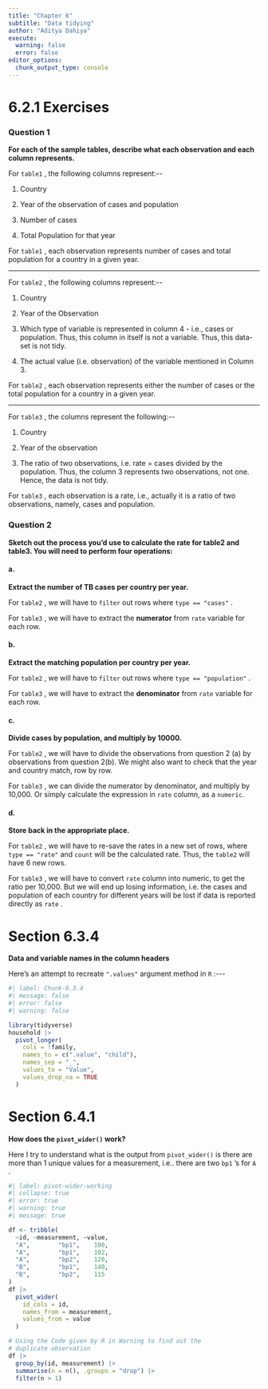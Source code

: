 ```yaml
---
title: "Chapter 6"
subtitle: "Data tidying"
author: "Aditya Dahiya"
execute: 
  warning: false
  error: false
editor_options: 
  chunk_output_type: console
---
```


# **6.2.1 Exercises**

### **Question 1**

**For each of the sample tables, describe what each observation and each column represents.**

For `table1` , the following columns represent:\--

1.  Country

2.  Year of the observation of cases and population

3.  Number of cases

4.  Total Population for that year

For `table1` , each observation represents number of cases and total population for a country in a given year.

------------------------------------------------------------------------

For `table2` , the following columns represent:\--

1.  Country

2.  Year of the Observation

3.  Which type of variable is represented in column 4 - i.e., cases or population. Thus, this column in itself is not a variable. Thus, this data-set is not tidy.

4.  The actual value (i.e. observation) of the variable mentioned in Column 3.

For `table2` , each observation represents either the number of cases or the total population for a country in a given year.

------------------------------------------------------------------------

For `table3` , the columns represent the following:\--

1.  Country

2.  Year of the observation

3.  The ratio of two observations, i.e. rate = cases divided by the population. Thus, the column 3 represents two observations, not one. Hence, the data is not tidy.

For `table3` , each observation is a rate, i.e., actually it is a ratio of two observations, namely, cases and population.

### **Question 2**

**Sketch out the process you'd use to calculate the rate for table2 and table3. You will need to perform four operations:**

#### **a.**

**Extract the number of TB cases per country per year.**

For `table2` , we will have to `filter` out rows where `type == "cases"` .

For `table3` , we will have to extract the **numerator** from `rate` variable for each row.

#### **b.**

**Extract the matching population per country per year.**

For `table2` , we will have to `filter` out rows where `type == "population"` .

For `table3` , we will have to extract the **denominator** from `rate` variable for each row.

#### **c.**

**Divide cases by population, and multiply by 10000.**

For `table2` , we will have to divide the observations from question 2 (a) by observations from question 2(b). We might also want to check that the year and country match, row by row.

For `table3` , we can divide the numerator by denominator, and multiply by 10,000. Or simply calculate the expression in `rate` column, as a `numeric`.

#### **d.**

**Store back in the appropriate place.**

For `table2` , we will have to re-save the rates in a new set of rows, where `type == "rate"` and `count` will be the calculated rate. Thus, the `table2` will have 6 new rows.

For `table3` , we will have to convert `rate` column into numeric, to get the ratio per 10,000. But we will end up losing information, i.e. the cases and population of each country for different years will be lost if data is reported directly as `rate` .

# Section 6.3.4

**Data and variable names in the column headers**

Here's an attempt to recreate `".values"` argument method in `R` :\-\--

```r
#| label: Chunk-6.3.4
#| message: false
#| error: false
#| warning: false

library(tidyverse)
household |>
  pivot_longer(
    cols = !family,
    names_to = c(".value", "child"),
    names_sep = "_",
    values_to = "Value",
    values_drop_na = TRUE
  )


```

# Section 6.4.1

**How does the `pivot_wider()` work?**

Here I try to understand what is the output from `pivot_wider()` is there are more than 1 unique values for a measurement, i.e.. there are two `bp1` 's for `A` .

```r
#| label: pivot-wider-working
#| collapse: true
#| error: true
#| warning: true
#| message: true

df <- tribble(
  ~id, ~measurement, ~value,
  "A",        "bp1",    100,
  "A",        "bp1",    102,
  "A",        "bp2",    120,
  "B",        "bp1",    140, 
  "B",        "bp2",    115
)
df |>
  pivot_wider(
    id_cols = id,
    names_from = measurement,
    values_from = value
  )

# Using the Code given by R in Warning to find out the 
# duplicate observation
df |>
  group_by(id, measurement) |>
  summarise(n = n(), .groups = "drop") |>
  filter(n > 1)
```
